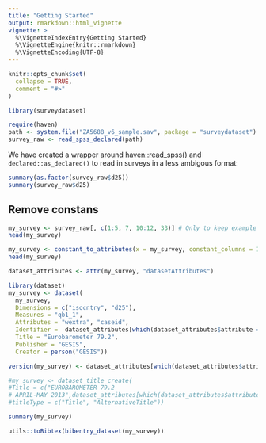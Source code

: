 ```yaml
---
title: "Getting Started"
output: rmarkdown::html_vignette
vignette: >
  %\VignetteIndexEntry{Getting Started}
  %\VignetteEngine{knitr::rmarkdown}
  %\VignetteEncoding{UTF-8}
---
```


```r
knitr::opts_chunk$set(
  collapse = TRUE,
  comment = "#>"
)
```

```r
library(surveydataset)
```

```r
require(haven)
path <- system.file("ZA5688_v6_sample.sav", package = "surveydataset")
survey_raw <- read_spss_declared(path)
```

We have created a wrapper around [haven::read_spss()](https://haven.tidyverse.org/reference/read_spss.html) and `declared::as_declared()` to read in surveys in a less ambigous format:


```r
summary(as.factor(survey_raw$d25))
summary(survey_raw$d25)
```

## Remove constans {#remove-constants}

```r
my_survey <- survey_raw[, c(1:5, 7, 10:12, 33)] # Only to keep example easier to read
head(my_survey)
```
```r
my_survey <- constant_to_attributes(x = my_survey, constant_columns = 1:5)
head(my_survey)
```

```r
dataset_attributes <- attr(my_survey, "datasetAttributes")
```

```r
library(dataset)
my_survey <- dataset(
  my_survey,
  Dimensions = c("isocntry", "d25"),
  Measures = "qb1_1", 
  Attributes = "wextra", "caseid", 
  Identifier =  dataset_attributes[which(dataset_attributes$attribute == "doi"),2], 
  Title = "Eurobarometer 79.2", 
  Publisher = "GESIS", 
  Creator = person("GESIS"))

version(my_survey) <- dataset_attributes[which(dataset_attributes$attribute == "version"),2]

#my_survey <- dataset_title_create(
#Title = c("EUROBAROMETER 79.2
# APRIL-MAY 2013",dataset_attributes[which(dataset_attributes$attribute == "studyno1"),2]), 
#titleType = c("Title", "AlternativeTitle"))

```

```r
summary(my_survey)
```


```r
utils::toBibtex(bibentry_dataset(my_survey))
```

